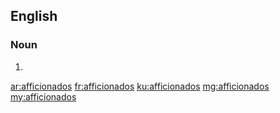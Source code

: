 ==English==

===Noun===
{{head|en|noun plural form}}

# {{plural of|afficionado|lang=en}}

[[ar:afficionados]]
[[fr:afficionados]]
[[ku:afficionados]]
[[mg:afficionados]]
[[my:afficionados]]
